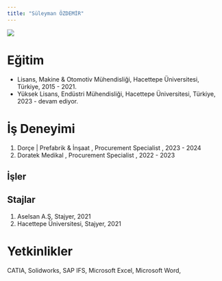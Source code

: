 ---
title: "Süleyman ÖZDEMİR"
---

![](/assets/images/suleymanozdemir-vesikalık.png){fig-align="center" width=""}

# Eğitim

-   Lisans, Makine & Otomotiv Mühendisliği, Hacettepe Üniversitesi, Türkiye, 2015 - 2021.
-   Yüksek Lisans, Endüstri Mühendisliği, Hacettepe Üniversitesi, Türkiye, 2023 - devam ediyor.

# İş Deneyimi

1.  Dorçe | Prefabrik & İnşaat , Procurement Specialist , 2023 - 2024
2.  Doratek Medikal , Procurement Specialist , 2022 - 2023

## İşler


## Stajlar

1.  Aselsan A.Ş, Stajyer, 2021
2.  Hacettepe Üniversitesi, Stajyer, 2021   

# Yetkinlikler

CATIA, Solidworks, SAP IFS, Microsoft Excel, Microsoft Word, 
